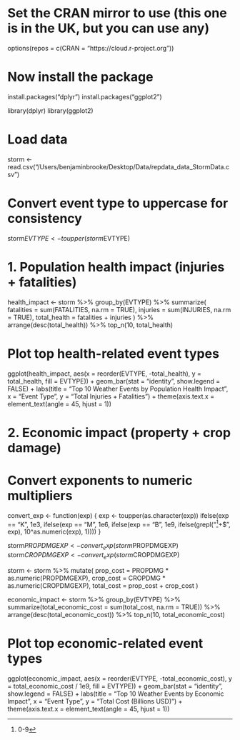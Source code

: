 # Set the CRAN mirror to use (this one is in the UK, but you can use any)
options(repos = c(CRAN = "https://cloud.r-project.org"))

# Now install the package
install.packages("dplyr")
install.packages("ggplot2")

library(dplyr)
library(ggplot2)

# Load data
storm <- read.csv("/Users/benjaminbrooke/Desktop/Data/repdata_data_StormData.csv")

# Convert event type to uppercase for consistency
storm$EVTYPE <- toupper(storm$EVTYPE)

# 1. Population health impact (injuries + fatalities)
health_impact <- storm %>%
  group_by(EVTYPE) %>%
  summarize(
    fatalities = sum(FATALITIES, na.rm = TRUE),
    injuries = sum(INJURIES, na.rm = TRUE),
    total_health = fatalities + injuries
  ) %>%
  arrange(desc(total_health)) %>%
  top_n(10, total_health)

# Plot top health-related event types
ggplot(health_impact, aes(x = reorder(EVTYPE, -total_health), y = total_health, fill = EVTYPE)) +
  geom_bar(stat = "identity", show.legend = FALSE) +
  labs(title = "Top 10 Weather Events by Population Health Impact",
       x = "Event Type", y = "Total Injuries + Fatalities") +
  theme(axis.text.x = element_text(angle = 45, hjust = 1))

# 2. Economic impact (property + crop damage)

# Convert exponents to numeric multipliers
convert_exp <- function(exp) {
  exp <- toupper(as.character(exp))
  ifelse(exp == "K", 1e3,
         ifelse(exp == "M", 1e6,
         ifelse(exp == "B", 1e9,
         ifelse(grepl("^[0-9]+$", exp), 10^as.numeric(exp), 1))))
}

storm$PROPDMGEXP <- convert_exp(storm$PROPDMGEXP)
storm$CROPDMGEXP <- convert_exp(storm$CROPDMGEXP)

storm <- storm %>%
  mutate(
    prop_cost = PROPDMG * as.numeric(PROPDMGEXP),
    crop_cost = CROPDMG * as.numeric(CROPDMGEXP),
    total_cost = prop_cost + crop_cost
  )

economic_impact <- storm %>%
  group_by(EVTYPE) %>%
  summarize(total_economic_cost = sum(total_cost, na.rm = TRUE)) %>%
  arrange(desc(total_economic_cost)) %>%
  top_n(10, total_economic_cost)

# Plot top economic-related event types
ggplot(economic_impact, aes(x = reorder(EVTYPE, -total_economic_cost), y = total_economic_cost / 1e9, fill = EVTYPE)) +
  geom_bar(stat = "identity", show.legend = FALSE) +
  labs(title = "Top 10 Weather Events by Economic Impact",
       x = "Event Type", y = "Total Cost (Billions USD)") +
  theme(axis.text.x = element_text(angle = 45, hjust = 1))










